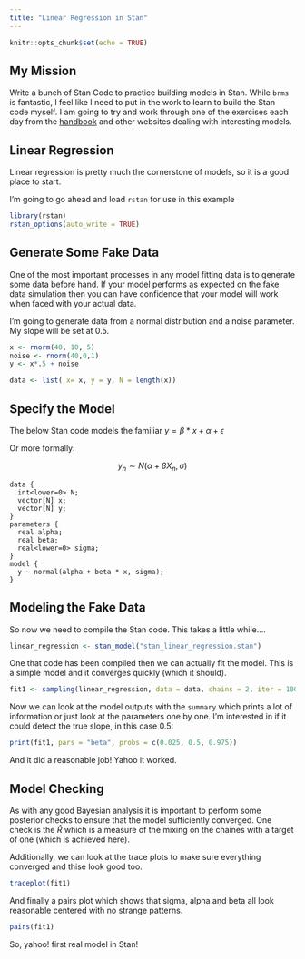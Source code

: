 ```yaml
---
title: "Linear Regression in Stan"
---
```


```r
knitr::opts_chunk$set(echo = TRUE)
```

## My Mission

Write a bunch of Stan Code to practice building models in Stan. While `brms` is fantastic, I feel like I need to put in the work to learn to build the Stan code myself. I am going to try and work through one of the exercises each day from the [handbook](https://mc-stan.org/docs/2_18/stan-users-guide/index.html) and other websites dealing with interesting models.

## Linear Regression

Linear regression is pretty much the cornerstone of models, so it is a good place to start.

I'm going to go ahead and load `rstan` for use in this example

```r
library(rstan)
rstan_options(auto_write = TRUE)
```


## Generate Some Fake Data

One of the most important processes in any model fitting data is to generate some data before hand. If your model performs as expected on the fake data simulation then you can have confidence that your model will work when faced with your actual data.


I'm going to generate data from a normal distribution and a noise parameter. My slope will be set at 0.5.

```r
x <- rnorm(40, 10, 5)
noise <- rnorm(40,0,1)
y <- x*.5 + noise

data <- list( x= x, y = y, N = length(x))
```

## Specify the Model

The below Stan code models the familiar $y = \beta*x + \alpha + \epsilon$

Or more formally:

$$y_n \sim N(\alpha + \beta X_n,\sigma)$$


```
data {
  int<lower=0> N;
  vector[N] x;
  vector[N] y;
}
parameters {
  real alpha;
  real beta;
  real<lower=0> sigma;
}
model {
  y ~ normal(alpha + beta * x, sigma);
}
```
## Modeling the Fake Data

So now we need to compile the Stan code. This takes a little while....

```r
linear_regression <- stan_model("stan_linear_regression.stan")
```

One that code has been compiled then we can actually fit the model. This is a simple model and it converges quickly (which it should).

```r
fit1 <- sampling(linear_regression, data = data, chains = 2, iter = 1000, refresh = 0)
```

Now we can look at the model outputs with the `summary` which prints a lot of information or just look at the parameters one by one. I'm interested in if it could detect the true slope, in this case 0.5:

```r
print(fit1, pars = "beta", probs = c(0.025, 0.5, 0.975))
```

And it did a reasonable job! Yahoo it worked.

## Model Checking

As with any good Bayesian analysis it is important to perform some posterior checks to ensure that the model sufficiently converged. One check is the $\hat{R}$ which is a measure of the mixing on the chaines with a target of one (which is achieved here).

Additionally, we can look at the trace plots to make sure everything converged and thise look good too.

```r
traceplot(fit1)
```

And finally a pairs plot which shows that sigma, alpha and beta all look reasonable centered with no strange patterns.

```r
pairs(fit1)
```

So, yahoo! first real model in Stan!
